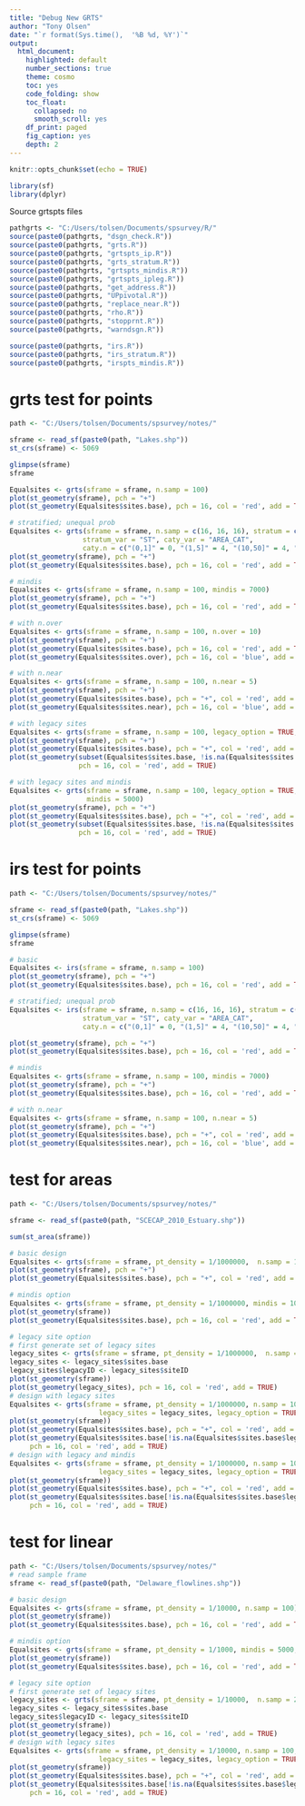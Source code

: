 ```yaml
---
title: "Debug New GRTS"
author: "Tony Olsen"
date: "`r format(Sys.time(),  '%B %d, %Y')`"
output: 
  html_document:
    highlighted: default
    number_sections: true
    theme: cosmo
    toc: yes
    code_folding: show
    toc_float:
      collapsed: no
      smooth_scroll: yes
    df_print: paged
    fig_caption: yes
    depth: 2
---
```


```r
knitr::opts_chunk$set(echo = TRUE)
```

```r
library(sf)
library(dplyr)

```

Source grtspts files
```r
pathgrts <- "C:/Users/tolsen/Documents/spsurvey/R/"
source(paste0(pathgrts, "dsgn_check.R"))
source(paste0(pathgrts, "grts.R"))
source(paste0(pathgrts, "grtspts_ip.R"))
source(paste0(pathgrts, "grts_stratum.R"))
source(paste0(pathgrts, "grtspts_mindis.R"))
source(paste0(pathgrts, "grtspts_ipleg.R"))
source(paste0(pathgrts, "get_address.R"))
source(paste0(pathgrts, "UPpivotal.R"))
source(paste0(pathgrts, "replace_near.R"))
source(paste0(pathgrts, "rho.R"))
source(paste0(pathgrts, "stopprnt.R"))
source(paste0(pathgrts, "warndsgn.R"))

source(paste0(pathgrts, "irs.R"))
source(paste0(pathgrts, "irs_stratum.R"))
source(paste0(pathgrts, "irspts_mindis.R"))

```

# grts test for points
```r
path <- "C:/Users/tolsen/Documents/spsurvey/notes/"

sframe <- read_sf(paste0(path, "Lakes.shp"))
st_crs(sframe) <- 5069

glimpse(sframe)
sframe

Equalsites <- grts(sframe = sframe, n.samp = 100)
plot(st_geometry(sframe), pch = "+")
plot(st_geometry(Equalsites$sites.base), pch = 16, col = 'red', add = TRUE)

# stratified; unequal prob
Equalsites <- grts(sframe = sframe, n.samp = c(16, 16, 16), stratum = c("CT", "RI", "MA"),
                  stratum_var = "ST", caty_var = "AREA_CAT",
                  caty.n = c("(0,1]" = 0, "(1,5]" = 4, "(10,50]" = 4, "(5,10]" = 4, ">50" = 4))
plot(st_geometry(sframe), pch = "+")
plot(st_geometry(Equalsites$sites.base), pch = 16, col = 'red', add = TRUE)

# mindis
Equalsites <- grts(sframe = sframe, n.samp = 100, mindis = 7000)
plot(st_geometry(sframe), pch = "+")
plot(st_geometry(Equalsites$sites.base), pch = 16, col = 'red', add = TRUE)

# with n.over
Equalsites <- grts(sframe = sframe, n.samp = 100, n.over = 10)
plot(st_geometry(sframe), pch = "+")
plot(st_geometry(Equalsites$sites.base), pch = 16, col = 'red', add = TRUE)
plot(st_geometry(Equalsites$sites.over), pch = 16, col = 'blue', add = TRUE)

# with n.near
Equalsites <- grts(sframe = sframe, n.samp = 100, n.near = 5)
plot(st_geometry(sframe), pch = "+")
plot(st_geometry(Equalsites$sites.base), pch = "+", col = 'red', add = TRUE)
plot(st_geometry(Equalsites$sites.near), pch = 16, col = 'blue', add = TRUE)

# with legacy sites
Equalsites <- grts(sframe = sframe, n.samp = 100, legacy_option = TRUE, legacy_var = "HIST_LAKE")
plot(st_geometry(sframe), pch = "+")
plot(st_geometry(Equalsites$sites.base), pch = "+", col = 'red', add = TRUE)
plot(st_geometry(subset(Equalsites$sites.base, !is.na(Equalsites$sites.base$legacy))), 
                 pch = 16, col = 'red', add = TRUE)

# with legacy sites and mindis
Equalsites <- grts(sframe = sframe, n.samp = 100, legacy_option = TRUE, legacy_var = "HIST_LAKE",
                   mindis = 5000)
plot(st_geometry(sframe), pch = "+")
plot(st_geometry(Equalsites$sites.base), pch = "+", col = 'red', add = TRUE)
plot(st_geometry(subset(Equalsites$sites.base, !is.na(Equalsites$sites.base$legacy))), 
                 pch = 16, col = 'red', add = TRUE)

```

# irs test for points
```r
path <- "C:/Users/tolsen/Documents/spsurvey/notes/"

sframe <- read_sf(paste0(path, "Lakes.shp"))
st_crs(sframe) <- 5069

glimpse(sframe)
sframe

# basic
Equalsites <- irs(sframe = sframe, n.samp = 100)
plot(st_geometry(sframe), pch = "+")
plot(st_geometry(Equalsites$sites.base), pch = 16, col = 'red', add = TRUE)

# stratified; unequal prob
Equalsites <- irs(sframe = sframe, n.samp = c(16, 16, 16), stratum = c("CT", "RI", "MA"),
                  stratum_var = "ST", caty_var = "AREA_CAT",
                  caty.n = c("(0,1]" = 0, "(1,5]" = 4, "(10,50]" = 4, "(5,10]" = 4, ">50" = 4))

plot(st_geometry(sframe), pch = "+")
plot(st_geometry(Equalsites$sites.base), pch = 16, col = 'red', add = TRUE)

# mindis
Equalsites <- grts(sframe = sframe, n.samp = 100, mindis = 7000)
plot(st_geometry(sframe), pch = "+")
plot(st_geometry(Equalsites$sites.base), pch = 16, col = 'red', add = TRUE)

# with n.near
Equalsites <- grts(sframe = sframe, n.samp = 100, n.near = 5)
plot(st_geometry(sframe), pch = "+")
plot(st_geometry(Equalsites$sites.base), pch = "+", col = 'red', add = TRUE)
plot(st_geometry(Equalsites$sites.near), pch = 16, col = 'blue', add = TRUE)
```




# test for areas

```r
path <- "C:/Users/tolsen/Documents/spsurvey/notes/"

sframe <- read_sf(paste0(path, "SCECAP_2010_Estuary.shp"))

sum(st_area(sframe))

# basic design
Equalsites <- grts(sframe = sframe, pt_density = 1/1000000,  n.samp = 100)
plot(st_geometry(sframe), pch = "+")
plot(st_geometry(Equalsites$sites.base), pch = "+", col = 'red', add = TRUE)

# mindis option
Equalsites <- grts(sframe = sframe, pt_density = 1/1000000, mindis = 1000, n.samp = 100)
plot(st_geometry(sframe))
plot(st_geometry(Equalsites$sites.base), pch = 16, col = 'red', add = TRUE)

# legacy site option
# first generate set of legacy sites
legacy_sites <- grts(sframe = sframe, pt_density = 1/1000000,  n.samp = 20)
legacy_sites <- legacy_sites$sites.base
legacy_sites$legacyID <- legacy_sites$siteID
plot(st_geometry(sframe))
plot(st_geometry(legacy_sites), pch = 16, col = 'red', add = TRUE)
# design with legacy sites
Equalsites <- grts(sframe = sframe, pt_density = 1/1000000, n.samp = 100, 
                      legacy_sites = legacy_sites, legacy_option = TRUE, legacy_var = "legacyID")
plot(st_geometry(sframe))
plot(st_geometry(Equalsites$sites.base), pch = "+", col = 'red', add = TRUE)
plot(st_geometry(Equalsites$sites.base[!is.na(Equalsites$sites.base$legacy),]), 
     pch = 16, col = 'red', add = TRUE)
# design with legacy and mindis
Equalsites <- grts(sframe = sframe, pt_density = 1/1000000, n.samp = 100, mindis = 1000,
                      legacy_sites = legacy_sites, legacy_option = TRUE, legacy_var = "legacyID")
plot(st_geometry(sframe))
plot(st_geometry(Equalsites$sites.base), pch = "+", col = 'red', add = TRUE)
plot(st_geometry(Equalsites$sites.base[!is.na(Equalsites$sites.base$legacy),]), 
     pch = 16, col = 'red', add = TRUE)
```


# test for linear

```r
path <- "C:/Users/tolsen/Documents/spsurvey/notes/"
# read sample frame
sframe <- read_sf(paste0(path, "Delaware_flowlines.shp"))

# basic design
Equalsites <- grts(sframe = sframe, pt_density = 1/10000, n.samp = 100)
plot(st_geometry(sframe))
plot(st_geometry(Equalsites$sites.base), pch = 16, col = 'red', add = TRUE)

# mindis option
Equalsites <- grts(sframe = sframe, pt_density = 1/1000, mindis = 5000, n.samp = 100)
plot(st_geometry(sframe))
plot(st_geometry(Equalsites$sites.base), pch = 16, col = 'red', add = TRUE)

# legacy site option
# first generate set of legacy sites
legacy_sites <- grts(sframe = sframe, pt_density = 1/10000,  n.samp = 20)
legacy_sites <- legacy_sites$sites.base
legacy_sites$legacyID <- legacy_sites$siteID
plot(st_geometry(sframe))
plot(st_geometry(legacy_sites), pch = 16, col = 'red', add = TRUE)
# design with legacy sites
Equalsites <- grts(sframe = sframe, pt_density = 1/10000, n.samp = 100, 
                      legacy_sites = legacy_sites, legacy_option = TRUE, legacy_var = "legacyID")
plot(st_geometry(sframe))
plot(st_geometry(Equalsites$sites.base), pch = "+", col = 'red', add = TRUE)
plot(st_geometry(Equalsites$sites.base[!is.na(Equalsites$sites.base$legacy),]), 
     pch = 16, col = 'red', add = TRUE)
```






